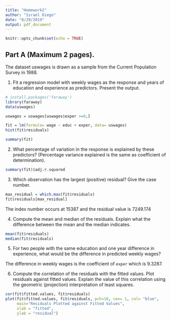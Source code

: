 ```yaml
---
title: "Homework2"
author: "Israel Diego"
date: "8/29/2019"
output: pdf_document
---
```


```r
knitr::opts_chunk$set(echo = TRUE)
```

## Part A (Maximum 2 pages). 
The dataset uswages is drawn as a sample from the Current Population Survey in 1988.

1. Fit a regression model with weekly wages as the response and years of education and experience as predictors. Present the output.

```r
# install.packages('faraway')
library(faraway)
data(uswages)

uswages = uswages[uswages$exper >=0,]

fit = lm(formula= wage ~ educ + exper, data= uswages)
hist(fit$residuals)

summary(fit)
```

2. What percentage of variation in the response is explained by these predictors? (Percentage variance explained is the same as coefficient of determination).

```r
summary(fit)$adj.r.squared
```

3. Which observation has the largest (positive) residual? Give the case number.

```r
max_residual = which.max(fit$residuals)
fit$residuals[max_residual]
```

The index number occurs at 15387 and the residual value is 7249.174

4. Compute the mean and median of the residuals. Explain what the difference between the mean and the median indicates.

```r
mean(fit$residuals)
median(fit$residuals)
```

5. For two people with the same education and one year difference in experience, what would be the difference in predicted weekly wages?

The difference in weekly wages is the coefficient of `exper` which is 9.3287.

6. Compute the correlation of the residuals with the fitted values. Plot residuals against fitted values. Explain the value of this correlation using the geometric (projection) interpretation of least squares.

```r
cor(fit$fitted.values, fit$residuals)
plot(fit$fitted.values, fit$residuals, pch=16, cex= 1, col= "blue",
     main="Residuals Plotted against Fitted Values",
     xlab = "fitted",
     ylab = "residual")

```

